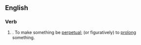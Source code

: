 ==English==

===Verb===
{{head|en|verb form}}

# {{en-past of|perpetuate}}. To make something be [[perpetual]]; (or figuratively) to [[prolong]] something.